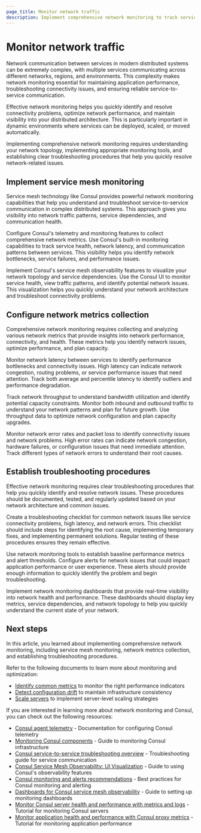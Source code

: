 ```yaml
---
page_title: Monitor network traffic
description: Implement comprehensive network monitoring to track service-to-service communication, identify connectivity issues, and optimize network performance in distributed systems.
---
```


# Monitor network traffic

Network communication between services in modern distributed systems can be extremely complex, with multiple services communicating across different networks, regions, and environments. This complexity makes network monitoring essential for maintaining application performance, troubleshooting connectivity issues, and ensuring reliable service-to-service communication.

Effective network monitoring helps you quickly identify and resolve connectivity problems, optimize network performance, and maintain visibility into your distributed architecture. This is particularly important in dynamic environments where services can be deployed, scaled, or moved automatically.

Implementing comprehensive network monitoring requires understanding your network topology, implementing appropriate monitoring tools, and establishing clear troubleshooting procedures that help you quickly resolve network-related issues.

## Implement service mesh monitoring

Service mesh technology like Consul provides powerful network monitoring capabilities that help you understand and troubleshoot service-to-service communication in complex distributed systems. This approach gives you visibility into network traffic patterns, service dependencies, and communication health.

Configure Consul's telemetry and monitoring features to collect comprehensive network metrics. Use Consul's built-in monitoring capabilities to track service health, network latency, and communication patterns between services. This visibility helps you identify network bottlenecks, service failures, and performance issues.

Implement Consul's service mesh observability features to visualize your network topology and service dependencies. Use the Consul UI to monitor service health, view traffic patterns, and identify potential network issues. This visualization helps you quickly understand your network architecture and troubleshoot connectivity problems.

## Configure network metrics collection

Comprehensive network monitoring requires collecting and analyzing various network metrics that provide insights into network performance, connectivity, and health. These metrics help you identify network issues, optimize performance, and plan capacity.

Monitor network latency between services to identify performance bottlenecks and connectivity issues. High latency can indicate network congestion, routing problems, or service performance issues that need attention. Track both average and percentile latency to identify outliers and performance degradation.

Track network throughput to understand bandwidth utilization and identify potential capacity constraints. Monitor both inbound and outbound traffic to understand your network patterns and plan for future growth. Use throughput data to optimize network configuration and plan capacity upgrades.

Monitor network error rates and packet loss to identify connectivity issues and network problems. High error rates can indicate network congestion, hardware failures, or configuration issues that need immediate attention. Track different types of network errors to understand their root causes.

## Establish troubleshooting procedures

Effective network monitoring requires clear troubleshooting procedures that help you quickly identify and resolve network issues. These procedures should be documented, tested, and regularly updated based on your network architecture and common issues.

Create a troubleshooting checklist for common network issues like service connectivity problems, high latency, and network errors. This checklist should include steps for identifying the root cause, implementing temporary fixes, and implementing permanent solutions. Regular testing of these procedures ensures they remain effective.

Use network monitoring tools to establish baseline performance metrics and alert thresholds. Configure alerts for network issues that could impact application performance or user experience. These alerts should provide enough information to quickly identify the problem and begin troubleshooting.

Implement network monitoring dashboards that provide real-time visibility into network health and performance. These dashboards should display key metrics, service dependencies, and network topology to help you quickly understand the current state of your network.

## Next steps

In this article, you learned about implementing comprehensive network monitoring, including service mesh monitoring, network metrics collection, and establishing troubleshooting procedures.

Refer to the following documents to learn more about monitoring and optimization:

- [Identify common metrics](/well-architected-framework/optimize-systems/monitor-system-health/measure-performance-metrics/identify-metrics) to monitor the right performance indicators
- [Detect configuration drift](/well-architected-framework/optimize-systems/monitor-system-health/detect-configuration-drift) to maintain infrastructure consistency
- [Scale servers](/well-architected-framework/optimize-systems/scale-resources/servers) to implement server-level scaling strategies

If you are interested in learning more about network monitoring and Consul, you can check out the following resources:

- [Consul agent telemetry](/consul/docs/monitor/telemetry/agent) - Documentation for configuring Consul telemetry
- [Monitoring Consul components](/consul/docs/monitor) - Guide to monitoring Consul infrastructure
- [Consul service-to-service troubleshooting overview](/consul/docs/troubleshoot/service-communication) - Troubleshooting guide for service communication
- [Consul Service Mesh Observability: UI Visualization](/consul/docs/observe/telemetry/vm) - Guide to using Consul's observability features
- [Consul monitoring and alerts recommendations](/consul/docs/monitor/alerts) - Best practices for Consul monitoring and alerting
- [Dashboards for Consul service mesh observability](/consul/docs/observe/grafana) - Guide to setting up monitoring dashboards
- [Monitor Consul server health and performance with metrics and logs](/consul/tutorials/observe-your-network/server-metrics-and-logs) - Tutorial for monitoring Consul servers
- [Monitor application health and performance with Consul proxy metrics](/consul/tutorials/observe-your-network/proxy-metrics) - Tutorial for monitoring application performance